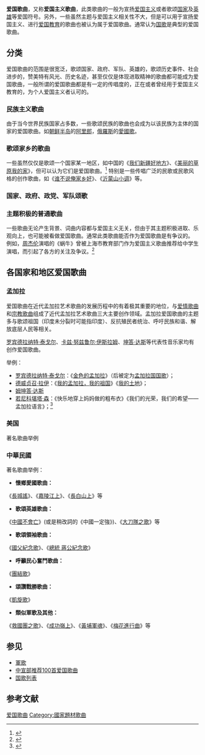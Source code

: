 {{Otheruses|subject=一个音乐类别|other=名为“爱国歌”的歌曲|愛國歌}}
'''爱国歌曲'''，又称'''爱国主义歌曲'''，此类歌曲的{{link-en|主題 (藝術)|Theme (arts)|主題}}一般为宣扬[[爱国主义|爱国主义]]或者歌颂[[国家|国家]]及[[英雄|英雄]]等爱国符号。另外，一些虽然主题与爱国主义相关性不大，但是可以用于宣扬爱国主义、进行[[爱国教育|爱国教育]]的歌曲也被认为属于爱国歌曲。通常认为[[国歌|国歌]]是典型的爱国歌曲。

== 分类 ==
爱国歌曲的范围是很宽泛，歌颂国家、政府、军队、英雄的，歌颂历史事件、社会进步的，赞美特有风光、历史名迹，甚至仅仅是体现进取精神的歌曲都可能成为爱国歌曲，一般所谓的爱国歌曲都是有一定的传唱度的，正在或者曾经用于爱国主义教育的，为个人爱国主义者认可的。

=== 民族主义歌曲 ===
由于当今世界民族国家占多数，一些歌颂民族的歌曲也会成为以该民族为主体的国家的爱国歌曲。如[[朝鲜半岛|朝鲜半岛]]的[[阿里郎|阿里郎]]，[[俄羅斯|俄羅斯]]的[[爱国歌_(俄罗斯)|愛國歌]]。

=== 歌颂家乡的歌曲 ===
一些虽然仅仅是歌颂一个国家某一地区，如中国的《[[我们新疆好地方|我们新疆好地方]]》、《[[美丽的草原我的家|美丽的草原我的家]]》，但可以认为它们是爱国歌曲。<ref name="wenming.cn">{{Cite web |url=http://archive.wenming.cn/gzyd/2009-09/05/content_17608545.htm |title=李长春等出席观看"爱国歌曲大家唱"展演晚会 |accessdate=2011-05-24 |date=2009-09-05 |format= |publisher=中国文明网 |language=zh-hans |archive-date=2011-08-22 |archive-url=https://web.archive.org/web/20110822082553/http://archive.wenming.cn/gzyd/2009-09/05/content_17608545.htm |dead-url=no }}</ref>
特别是一些传唱广泛的民歌或民歌风格的创作歌曲，如《[[谁不说俺家乡好|谁不说俺家乡好]]》、《[[沂蒙山小调|沂蒙山小调]]》等。

=== 国家、政府、政党、军队颂歌 ===
{{main|红色歌曲}}

=== 主题积极的普通歌曲 ===
一些歌曲无论产生背景、词曲内容都与爱国主义无关，但由于其主题积极进取、乐观向上，也可能被看做爱国歌曲。通常此类歌曲能否作为爱国歌曲是有争议的。
例如，[[周杰伦|周杰伦]]演唱的《蜗牛》曾被上海市教育部门作为爱国主义歌曲推荐给中学生演唱，而引起了各方的关注及争议。<ref name="sina.com.cn">{{Cite web |url=http://news.sina.com.cn/c/2005-03-15/07375361915s.shtml |title=周杰伦歌曲《蜗牛》收入上海中学生爱国主义曲目 |accessdate=2011-05-24 |date=2005-03-15 |format= |publisher=新浪网 |language=zh-hans |archive-date=2016-03-04 |archive-url=https://web.archive.org/web/20160304083004/http://news.sina.com.cn/c/2005-03-15/07375361915s.shtml |dead-url=no }}</ref>

== 各国家和地区爱国歌曲 ==
=== 孟加拉 ===
{{main|孟加拉爱国歌曲}}
爱国歌曲在近代孟加拉艺术歌曲的发展历程中的有着极其重要的地位，与[[爱情歌曲|爱情歌曲]]和[[宗教歌曲|宗教歌曲]]组成了近代孟加拉艺术歌曲三大主要创作领域。孟加拉爱国歌曲的主题多与歌颂祖国（印度未分裂时可能指印度）、反抗殖民者统治、呼吁民族和谐、解放底层人民等相关。

[[罗宾德拉纳特·泰戈尔|罗宾德拉纳特·泰戈尔]]、[[卡兹·努兹鲁尔·伊斯拉姆|卡兹·努兹鲁尔·伊斯拉姆]]、[[坤答·达斯|坤答·达斯]]等代表性音乐家均有创作爱国歌曲。

举例：
*[[罗宾德拉纳特·泰戈尔|罗宾德拉纳特·泰戈尔]]：《[[金色的孟加拉|金色的孟加拉]]》（后被定为[[孟加拉国|孟加拉国]][[国歌|国歌]]）；
*[[德威贞召·拉伊|德威贞召·拉伊]]：《[[我的孟加拉，我的祖国|我的孟加拉，我的祖国]]》《[[我的土地|我的土地]]》；
*[[姆坤答·达斯|姆坤答·达斯]]
*[[若尼科堪塔·森|若尼科堪塔·森]]：《快乐地穿上妈妈做的粗布衣》《我们的光荣，我们的希望——孟加拉语言》；<ref>{{cite journal zh |author=李雪 |coauthors= |year=2009 |month= |title=近代孟加拉爱国歌曲研究 |journal=大众文艺 |volume= |issue=24 |pages=84-85 |id= |url=http://d.wanfangdata.com.cn/periodical_dzwy200924075.aspx |accessdate=2011-05-24 |quote= |language=zh-hans |archive-date=2015-07-15 |archive-url=https://web.archive.org/web/20150715043259/http://d.wanfangdata.com.cn/periodical_dzwy200924075.aspx |dead-url=no }}</ref>

=== 美国 ===

;著名歌曲举例

=== 中華民國 ===
著名歌曲举例：
*'''懷鄉愛國歌曲：'''
《[[長城謠|長城謠]]》、《[[嘉陵江上|嘉陵江上]]》、《[[長白山上|長白山上]]》等
*'''歌頌英雄歌曲：'''
《[[中國不會亡|中國不會亡]]》(或是稍改詞的《中國一定強》)、《[[大刀隊之歌|大刀隊之歌]]》等
*'''歌頌領袖歌曲：'''
《[[國父紀念歌|國父紀念歌]]》、《[[總統蔣公紀念歌|總統 蔣公紀念歌]]》
*'''呼籲民心奮鬥歌曲：'''
《[[團結歌|團結歌]]》
*'''頌讚戰勝歌曲：'''
《[[凱旋歌|凱旋歌]]》
*'''類似軍歌及其他：'''
《[[救國團之歌|救國團之歌]]》、《[[成功嶺上|成功嶺上]]》、《[[黃埔軍魂|黃埔軍魂]]》、《[[梅花進行曲|梅花進行曲]]》等

== 参见 ==
*[[軍歌|軍歌]]
*[[中宣部推荐100首爱国歌曲|中宣部推荐100首爱国歌曲]]
*[[国歌列表|国歌列表]]

== 参考文献 ==
<references />

[[Category:爱国歌曲|]]
[[Category:國家題材歌曲|Category:國家題材歌曲]]